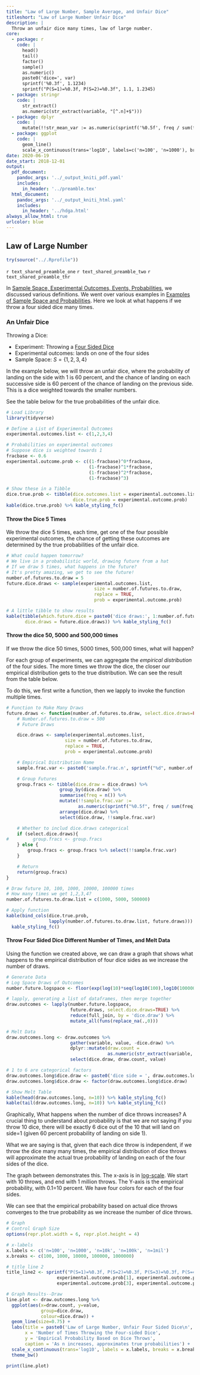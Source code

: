 ```yaml
---
title: "Law of Large Number, Sample Average, and Unfair Dice"
titleshort: "Law of Large Number Unfair Dice"
description: |
  Throw an unfair dice many times, law of large number.
core:
  - package: r
    code: |
      head()
      tail()
      factor()
      sample()
      as.numeric()
      paste0('dice=', var)
      sprintf('%0.3f', 1.1234)
      sprintf("P(S=1)=%0.3f, P(S=2)=%0.3f", 1.1, 1.2345)
  - package: stringr
    code: |
      str_extract()
      as.numeric(str_extract(variable, "[^.n]+$")))
  - package: dplyr
    code: |
      mutate(!!str_mean_var := as.numeric(sprintf('%0.5f', freq / sum(freq))))
  - package: ggplot
    code: |
      geom_line()
      scale_x_continuous(trans='log10', labels=c('n=100', 'n=1000'), breaks=c(100, 1000))
date: 2020-06-19
date_start: 2018-12-01
output:
  pdf_document:
    pandoc_args: '../_output_kniti_pdf.yaml'
    includes:
      in_header: '../preamble.tex'
  html_document:
    pandoc_args: '../_output_kniti_html.yaml'
    includes:
      in_header: '../hdga.html'
always_allow_html: true
urlcolor: blue
---
```


## Law of Large Number

```r
try(source("../.Rprofile"))
```

`r text_shared_preamble_one`
`r text_shared_preamble_two`
`r text_shared_preamble_thr`

In [Sample Space, Experimental Outcomes, Events, Probabilities](https://fanwangecon.github.io/Stat4Econ/probability/htmlpdfr/samplespace.html), we discussed various definitions. We went over various examples in [Examples of Sample Space and Probabilities](https://fanwangecon.github.io/Stat4Econ/probability/htmlpdfr/samplespaceexa.html). Here we look at what happens if we throw a four sided dice many times.

### An Unfair Dice

Throwing a Dice:

- Experiment: Throwing a [Four Sided Dice](https://en.wikipedia.org/wiki/Four-sided_die)
- Experimental outcomes: lands on one of the four sides
- Sample Space: $S=\left\{1,2,3,4\right\}$

In the example below, we will throw an unfair dice, where the probability of landing on the side with 1 is 60 percent, and the chance of landing on each successive side is 60 percent of the chance of landing on the previous side. This is a dice weighted towards the smaller numbers.

See the table below for the true probabilities of the unfair dice.

```r
# Load Library
library(tidyverse)

# Define a List of Experimental Outcomes
experimental.outcomes.list <- c(1,2,3,4)

# Probabilities on experimental outcomes
# Suppose dice is weighted towards 1
fracbase <- 0.6
experimental.outcome.prob <- c((1-fracbase)^0*fracbase,
                               (1-fracbase)^1*fracbase,
                               (1-fracbase)^2*fracbase,
                               (1-fracbase)^3)

# Show these in a Tibble
dice.true.prob <- tibble(dice.outcomes.list = experimental.outcomes.list,
                         dice.true.prob = experimental.outcome.prob)
kable(dice.true.prob) %>% kable_styling_fc()
```

#### Throw the Dice 5 Times

We throw the dice 5 times, each time, get one of the four possible experimental outcomes, the chance of getting these outcomes are determined by the true probabilities of the unfair dice.

```r
# What could happen tomorrow?
# We live in a probabilistic world, drawing future from a hat
# If we draw 5 times, what happens in the future?
# It's pretty amazing, we get to see the future!
number.of.futures.to.draw = 5
future.dice.draws <- sample(experimental.outcomes.list,
                                 size = number.of.futures.to.draw,
                                 replace = TRUE,
                                 prob = experimental.outcome.prob)

# A little tibble to show results
kable(tibble(which.future.dice = paste0('dice draws:', 1:number.of.futures.to.draw),
       dice.draws = future.dice.draws)) %>% kable_styling_fc()
```

#### Throw the dice 50, 5000 and 500,000 times

If we throw the dice 50 times, 5000 times, 500,000 times, what will happen?

For each group of experiments, we can aggregate the *empirical distribution* of the four sides. The more times we throw the dice, the closer our empirical distribution gets to the true distribution. We can see the result from the table below.

To do this, we first write a function, then we lapply to invoke the function multiple times.

```r
# Function to Make Many Draws
future.draws <- function(number.of.futures.to.draw, select.dice.draws=FALSE) {
    # Number.of.futures.to.draw = 500
    # Future Draws

    dice.draws <- sample(experimental.outcomes.list,
                      size = number.of.futures.to.draw,
                      replace = TRUE,
                      prob = experimental.outcome.prob)

    # Empirical Distribution Name
    sample.frac.var <- paste0('sample.frac.n', sprintf("%d", number.of.futures.to.draw))

    # Group Futures
    group.fracs <- tibble(dice.draw = dice.draws) %>%
                    group_by(dice.draw) %>%
                    summarise(freq = n()) %>%
                    mutate(!!sample.frac.var :=
                           as.numeric(sprintf("%0.5f", freq / sum(freq)))) %>%
                    arrange(dice.draw) %>%
                    select(dice.draw, !!sample.frac.var)

    # Whether to includ dice.draws categorical
    if (select.dice.draws){
#         group.fracs <- group.fracs
    } else {
        group.fracs <- group.fracs %>% select(!!sample.frac.var)
    }

    # Return
    return(group.fracs)
}
```

```r
# Draw future 10, 100, 1000, 10000, 100000 times
# How many times we get 1,2,3,4?
number.of.futures.to.draw.list = c(1000, 5000, 500000)

# Apply function
kable(bind_cols(dice.true.prob, 
                lapply(number.of.futures.to.draw.list, future.draws))) %>%
  kable_styling_fc()
```

#### Throw Four Sided Dice Different Number of Times, and Melt Data

Using the function we created above, we can draw a graph that shows what happens to the empirical distribution of four dice sides as we increase the number of draws.

```r
# Generate Data
# Log Space Draws of Outcomes
number.future.logspace <- floor(exp(log(10)*seq(log10(100),log10(1000000), length.out=500)))

# lapply, generating a list of dataframes, then merge together
draw.outcomes <- lapply(number.future.logspace,
                        future.draws, select.dice.draws=TRUE) %>%
                        reduce(full_join, by = 'dice.draw') %>%
                        mutate_all(funs(replace_na(.,0)))

# Melt Data
draw.outcomes.long <- draw.outcomes %>%
                        gather(variable, value, -dice.draw) %>%
                        dplyr::mutate(draw.count =
                                      as.numeric(str_extract(variable, "[^.n]+$"))) %>%
                        select(dice.draw, draw.count, value)

# 1 to 6 are categorical factors
draw.outcomes.long$dice.draw <- paste0('dice side = ', draw.outcomes.long$dice.draw)
draw.outcomes.long$dice.draw <- factor(draw.outcomes.long$dice.draw)

# Show Melt Table
kable(head(draw.outcomes.long, n=10)) %>% kable_styling_fc()
kable(tail(draw.outcomes.long, n=10)) %>% kable_styling_fc()
```

Graphically, What happens when the number of dice throws increases? A crucial thing to understand about probability is that we are not saying if you throw 10 dice, there will be exactly 6 dice out of the 10 that will land on side=1 (given 60 percent probability of landing on side 1).

What we are saying is that, given that each dice throw is independent, if we throw the dice many many times, the empirical distribution of dice throws will approximate the actual true probability of landing on each of the four sides of the dice.

The graph between demonstrates this. The x-axis is in [log-scale](https://en.wikipedia.org/wiki/Logarithmic_scale). We start with 10 throws, and end with 1 million throws. The Y-axis is the empirical probability, with 0.1=10 percent. We have four colors for each of the four sides.

We can see that the empirical probability based on actual dice throws converges to the true probability as we increase the number of dice throws.

```r
# Graph
# Control Graph Size
options(repr.plot.width = 6, repr.plot.height = 4)

# x-labels
x.labels <- c('n=100', 'n=1000', 'n=10k', 'n=100k', 'n=1mil')
x.breaks <- c(100, 1000, 10000, 100000, 1000000)

# title line 2
title_line2 <- sprintf("P(S=1)=%0.3f, P(S=2)=%0.3f, P(S=3)=%0.3f, P(S=4)=%0.3f",
                   experimental.outcome.prob[1], experimental.outcome.prob[2],
                   experimental.outcome.prob[3], experimental.outcome.prob[4])

# Graph Results--Draw
line.plot <- draw.outcomes.long %>%
  ggplot(aes(x=draw.count, y=value,
             group=dice.draw,
             colour=dice.draw)) +
  geom_line(size=0.75) +
  labs(title = paste0('Law of Large Number, Unfair Four Sided Dice\n', title_line2),
       x = 'Number of Times Throwing the Four-sided Dice',
       y = 'Empirical Probability Based on Dice Throws',
       caption = 'As n increases, approximates true probabilities') +
  scale_x_continuous(trans='log10', labels = x.labels, breaks = x.breaks) +
  theme_bw()

print(line.plot)
```
